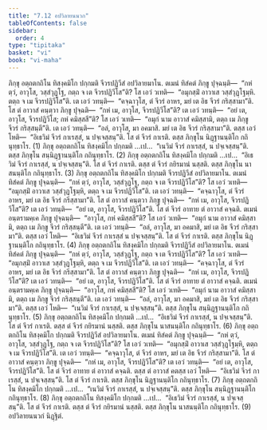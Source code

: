 ```yaml
---
title: "7.12 อปวิลายนนวก"
tableOfContents: false
sidebar:
  order: 4
type: "tipitaka"
basket: "vi"
book: "vi-maha"
---
```



<DynamicBreadcrumb />

<Division number="321" book="vi-maha">

<Paragraph number="1508" book="vi-maha">
ภิกฺขุ อตฺถตกถิโน ทิสงฺคมิโก ปกฺกมติ จีวรปฏิวีสํ อปวิลายมาโน. ตเมนํ ทิสํคตํ ภิกฺขู ปุจฺฉนฺติ—  “กหํ ตฺวํ, อาวุโส, วสฺสํวุฏฺโฐ, กตฺถ จ เต จีวรปฏิวีโส”ติ? โส เอวํ วเทติ—  “อมุกสฺมิํ อาวาเส วสฺสํวุฏฺโฐมฺหิ. ตตฺถ จ เม จีวรปฏิวีโส”ติ. เต เอวํ วทนฺติ—  “คจฺฉาวุโส, ตํ จีวรํ อาหร, มยํ เต อิธ จีวรํ กริสฺสามา”ติ. โส ตํ อาวาสํ คนฺตฺวา ภิกฺขู ปุจฺฉติ—  “กหํ เม, อาวุโส, จีวรปฏิวีโส”ติ? เต เอวํ วทนฺติ—  “อยํ เต, อาวุโส, จีวรปฏิวีโส; กหํ คมิสฺสสี”ติ? โส เอวํ วเทติ—  “อมุกํ นาม อาวาสํ คมิสฺสามิ, ตตฺถ เม ภิกฺขู จีวรํ กริสฺสนฺตี”ติ. เต เอวํ วทนฺติ—  “อลํ, อาวุโส, มา อคมาสิ. มยํ เต อิธ จีวรํ กริสฺสามา”ติ. ตสฺส เอวํ โหติ—  “อิเธวิมํ จีวรํ กาเรสฺสํ, น ปจฺเจสฺสนฺ”ติ. โส ตํ จีวรํ กาเรติ. ตสฺส ภิกฺขุโน นิฏฺฐานนฺติโก กถินุทฺธาโร. (1)
</Paragraph>

<Paragraph number="1509" book="vi-maha">
ภิกฺขุ อตฺถตกถิโน ทิสงฺคมิโก ปกฺกมติ …เป…  “เนวิมํ จีวรํ กาเรสฺสํ, น ปจฺเจสฺสนฺ”ติ. ตสฺส ภิกฺขุโน สนฺนิฏฺฐานนฺติโก กถินุทฺธาโร. (2)
</Paragraph>

<Paragraph number="1510" book="vi-maha">
ภิกฺขุ อตฺถตกถิโน ทิสงฺคมิโก ปกฺกมติ …เป…  “อิเธวิมํ จีวรํ กาเรสฺสํ, น ปจฺเจสฺสนฺ”ติ. โส ตํ จีวรํ กาเรติ. ตสฺส ตํ จีวรํ กยิรมานํ นสฺสติ. ตสฺส ภิกฺขุโน นาสนนฺติโก กถินุทฺธาโร. (3)
</Paragraph>

</Division>
<Division number="322" book="vi-maha">

<Paragraph number="1511" book="vi-maha">
ภิกฺขุ อตฺถตกถิโน ทิสงฺคมิโก ปกฺกมติ จีวรปฏิวีสํ อปวิลายมาโน. ตเมนํ ทิสํคตํ ภิกฺขู ปุจฺฉนฺติ—  “กหํ ตฺวํ, อาวุโส, วสฺสํวุฏฺโฐ, กตฺถ จ เต จีวรปฏิวีโส”ติ? โส เอวํ วเทติ—  “อมุกสฺมิํ อาวาเส วสฺสํวุฏฺโฐมฺหิ, ตตฺถ จ เม จีวรปฏิวีโส”ติ. เต เอวํ วทนฺติ—  “คจฺฉาวุโส, ตํ จีวรํ อาหร, มยํ เต อิธ จีวรํ กริสฺสามา”ติ. โส ตํ อาวาสํ คนฺตฺวา ภิกฺขู ปุจฺฉติ—  “กหํ เม, อาวุโส, จีวรปฏิวีโส”ติ? เต เอวํ วทนฺติ—  “อยํ เต, อาวุโส, จีวรปฏิวีโส”ติ. โส ตํ จีวรํ อาทาย ตํ อาวาสํ คจฺฉติ. ตเมนํ อนฺตรามคฺเค ภิกฺขู ปุจฺฉนฺติ—  “อาวุโส, กหํ คมิสฺสสี”ติ? โส เอวํ วเทติ—  “อมุกํ นาม อาวาสํ คมิสฺสามิ, ตตฺถ เม ภิกฺขู จีวรํ กริสฺสนฺตี”ติ. เต เอวํ วทนฺติ—  “อลํ, อาวุโส, มา อคมาสิ, มยํ เต อิธ จีวรํ กริสฺสามา”ติ. ตสฺส เอวํ โหติ—  “อิเธวิมํ จีวรํ กาเรสฺสํ น ปจฺเจสฺสนฺ”ติ. โส ตํ จีวรํ กาเรติ. ตสฺส ภิกฺขุโน นิฏฺฐานนฺติโก กถินุทฺธาโร. (4)
</Paragraph>

<Paragraph number="1512" book="vi-maha">
ภิกฺขุ อตฺถตกถิโน ทิสงฺคมิโก ปกฺกมติ จีวรปฏิวีสํ อปวิลายมาโน. ตเมนํ ทิสํคตํ ภิกฺขู ปุจฺฉนฺติ—  “กหํ ตฺวํ, อาวุโส, วสฺสํวุฏฺโฐ, กตฺถ จ เต จีวรปฏิวีโส”ติ? โส เอวํ วเทติ—  “อมุกสฺมิํ อาวาเส วสฺสํวุฏฺโฐมฺหิ, ตตฺถ จ เม จีวรปฏิวีโส”ติ. เต เอวํ วทนฺติ—  “คจฺฉาวุโส, ตํ จีวรํ อาหร, มยํ เต อิธ จีวรํ กริสฺสามา”ติ. โส ตํ อาวาสํ คนฺตฺวา ภิกฺขู ปุจฺฉติ—  “กหํ เม, อาวุโส, จีวรปฏิวีโส”ติ? เต เอวํ วทนฺติ—  “อยํ เต, อาวุโส, จีวรปฏิวีโส”ติ. โส ตํ จีวรํ อาทาย ตํ อาวาสํ คจฺฉติ. ตเมนํ อนฺตรามคฺเค ภิกฺขู ปุจฺฉนฺติ—  “อาวุโส, กหํ คมิสฺสสี”ติ? โส เอวํ วเทติ—  “อมุกํ นาม อาวาสํ คมิสฺสามิ, ตตฺถ เม ภิกฺขู จีวรํ กริสฺสนฺตี”ติ. เต เอวํ วทนฺติ—  “อลํ, อาวุโส, มา อคมาสิ, มยํ เต อิธ จีวรํ กริสฺสามา”ติ. ตสฺส เอวํ โหติ—  “เนวิมํ จีวรํ กาเรสฺสํ, น ปจฺเจสฺสนฺ”ติ. ตสฺส ภิกฺขุโน สนฺนิฏฺฐานนฺติโก กถินุทฺธาโร. (5)
</Paragraph>

<Paragraph number="1513" book="vi-maha">
ภิกฺขุ อตฺถตกถิโน ทิสงฺคมิโก ปกฺกมติ …เป…  “อิเธวิมํ จีวรํ กาเรสฺสํ, น ปจฺเจสฺสนฺ”ติ. โส ตํ จีวรํ กาเรติ. ตสฺส ตํ จีวรํ กยิรมานํ นสฺสติ. ตสฺส ภิกฺขุโน นาสนนฺติโก กถินุทฺธาโร. (6)
</Paragraph>

</Division>
<Division number="323" book="vi-maha">

<Paragraph number="1514" book="vi-maha">
ภิกฺขุ อตฺถตกถิโน ทิสงฺคมิโก ปกฺกมติ จีวรปฏิวีสํ อปวิลายมาโน. ตเมนํ ทิสํคตํ ภิกฺขู ปุจฺฉนฺติ—  “กหํ ตฺวํ, อาวุโส, วสฺสํวุฏฺโฐ, กตฺถ จ เต จีวรปฏิวีโส”ติ? โส เอวํ วเทติ—  “อมุกสฺมิํ อาวาเส วสฺสํวุฏฺโฐมฺหิ, ตตฺถ จ เม จีวรปฏิวีโส”ติ. เต เอวํ วทนฺติ—  “คจฺฉาวุโส, ตํ จีวรํ อาหร, มยํ เต อิธ จีวรํ กริสฺสามา”ติ. โส ตํ อาวาสํ คนฺตฺวา ภิกฺขู ปุจฺฉติ—  “กหํ เม, อาวุโส, จีวรปฏิวีโส”ติ? เต เอวํ วทนฺติ—  “อยํ เต, อาวุโส, จีวรปฏิวีโส”ติ. โส ตํ จีวรํ อาทาย ตํ อาวาสํ คจฺฉติ. ตสฺส ตํ อาวาสํ คตสฺส เอวํ โหติ—  “อิเธวิมํ จีวรํ กาเรสฺสํ, น ปจฺเจสฺสนฺ”ติ. โส ตํ จีวรํ กาเรติ. ตสฺส ภิกฺขุโน นิฏฺฐานนฺติโก กถินุทฺธาโร. (7)
</Paragraph>

<Paragraph number="1515" book="vi-maha">
ภิกฺขุ อตฺถตกถิโน ทิสงฺคมิโก ปกฺกมติ …เป…  “เนวิมํ จีวรํ กาเรสฺสํ, น ปจฺเจสฺสนฺ”ติ. ตสฺส ภิกฺขุโน สนฺนิฏฺฐานนฺติโก กถินุทฺธาโร. (8)
</Paragraph>

<Paragraph number="1516" book="vi-maha">
ภิกฺขุ อตฺถตกถิโน ทิสงฺคมิโก ปกฺกมติ …เป…  “อิเธวิมํ จีวรํ กาเรสฺสํ, น ปจฺเจสฺสนฺ”ติ. โส ตํ จีวรํ กาเรติ. ตสฺส ตํ จีวรํ กยิรมานํ นสฺสติ. ตสฺส ภิกฺขุโน นาสนนฺติโก กถินุทฺธาโร. (9)

</Paragraph>
</Division>

<Paragraph number="1517" type="center" book="vi-maha">
อปวิลายนนวกํ นิฏฺฐิตํ.
</Paragraph>